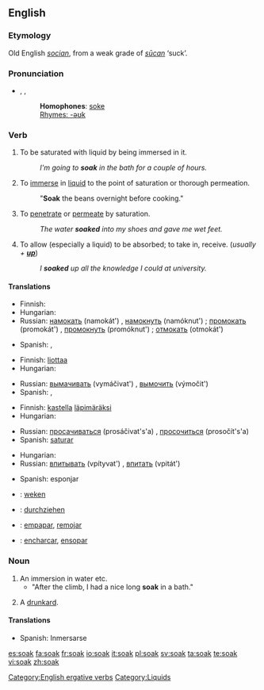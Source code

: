 ==English==

===Etymology===
Old English ''[[socian]]'', from a weak grade of ''[[sucan|sūcan]]'' ‘suck’.

===Pronunciation===
* {{enPR|sōk}}, {{IPA|/səʊk/}}, {{SAMPA|/s@Uk/}}
*: '''Homophones''': [[soke]]
*: [[Rhymes:English:-əʊk|Rhymes: -əʊk]]

===Verb===
{{en-verb}}

# {{intransitive}} To be saturated with liquid by being immersed in it.
#: ''I'm going to '''soak''' in the bath for a couple of hours.''
# {{transitive}} To [[immerse]] in [[liquid]] to the point of saturation or thorough permeation.
#: "'''Soak''' the beans overnight before cooking."
# {{intransitive}} To [[penetrate]] or [[permeate]] by saturation.
#: ''The water '''soaked''' into my shoes and gave me wet feet.''
# {{transitive}} To allow (especially a liquid) to be absorbed; to take in, receive. (''usually + '''[[up]]''''')
#: ''I '''soaked''' up all the knowledge I could at university.''

====Translations====
{{trans-top|to be saturated with liquid by being immersed in it}}
* Finnish: {{t-|fi|liota}}
* Hungarian: {{t-|hu|ázik}}
* Russian: [[намокать]] (namokát') {{impf}}, [[намокнуть]] (namóknut') {{pf}}; [[промокать]] (promokát') {{impf}}, [[промокнуть]] (promóknut') {{pf}}; [[отмокать]] (otmokát') {{impf}}
{{trans-mid}}
* Spanish: {{t-|es|empapar}}, {{t-|es|remojar}}
{{trans-bottom}}

{{trans-top|to immerse in liquid to the point of saturation or thorough permeation}}
* Finnish: [[liottaa]]
* Hungarian: {{t|hu|áztat}}
{{trans-mid}}
* Russian: [[вымачивать]] (vymáčivat') {{impf}}, [[вымочить]] (výmočit')
* Spanish: {{t-|es|remojar}}, {{t-|es|empapar}}
{{trans-bottom}}

{{trans-top|to penetrate or permeate by saturation}}
* Finnish: [[kastella]] [[läpimäräksi]]
* Hungarian: {{t|hu|beszívódik}}
{{trans-mid}}
* Russian: [[просачиваться]] (prosáčivat's'a) {{impf}}, [[просочиться]] (prosočít's'a) {{pf}}
* Spanish: [[saturar]]
{{trans-bottom}}

{{trans-top|to allow (especially a liquid) to be absorbed}}
* Hungarian: {{t|hu|felszív}}
* Russian: [[впитывать]] (vpítyvat') {{impf}}, [[впитать]] (vpitát') {{pf}}
{{trans-mid}}
* Spanish: esponjar
{{trans-bottom}}

{{checktrans-top}}
* {{ttbc|Dutch}}: [[weken]]
* {{ttbc|German}}: [[durchziehen]]
{{checktrans-mid}}
* {{ttbc|Spanish}}: [[empapar]], [[remojar]]
* {{ttbc|Portuguese}}: [[encharcar]], [[ensopar]]
{{checktrans-bottom}}

===Noun===
{{en-noun}}

# An immersion in water etc.
#* "After the climb, I had a nice long '''soak''' in a bath."
# {{cattag2|Slang|UK}} A [[drunkard]].

====Translations====
{{top}}
* Spanish: Inmersarse
{{bottom}}

[[Category:English ergative verbs]]
[[Category:Liquids]]

[[es:soak]]
[[fa:soak]]
[[fr:soak]]
[[io:soak]]
[[it:soak]]
[[pl:soak]]
[[sv:soak]]
[[ta:soak]]
[[te:soak]]
[[vi:soak]]
[[zh:soak]]